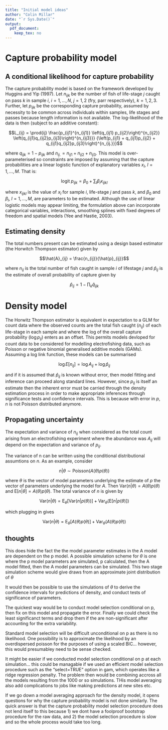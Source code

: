 ```yaml
---
title: "Initial model ideas"
author: "Colin Millar"
date: "`r Sys.Date()`"
output: 
  pdf_document: 
    keep_tex: no
---
```



# Capture probability model

## A conditional likelihood for capture probability

The capture probability model is based on the framework developed by Huggins and Yip (1997). Let $n_{ijk}$ be the number of fish of life-stage $j$ caught on pass $k$ in sample $i$, $i = 1,\ldots, N$, $j = 1, 2$ (fry, parr respectively), $k = 1, 2, 3$. Further, let $p_{ijk}$ be the corresponding capture probability, assumed by necessity to be common across individuals within samples, life stages and passes because length information is not available. The log-likelihood of the data is then (subject to an additive constant):

$$L_{ij} = \prod{ij} \frac{p_{ij1}^{n_{ij1}} \left(q_{ij1} p_{ij2}\right)^{n_{ij2}} \left(q_{ij1}q_{ij2}p_{ij3}\right)^{n_{ij3}}} {\left(p_{ij1} + q_{ij1}p_{ij2} + q_{ij1}q_{ij2}p_{ij3}\right)^{n_{ij.}}}$$

where $q_{ijk} = 1 - p_{ijk}$ and $n_{ij.} = n_{ij1} + n_{ij2} + n_{ij3}$. This model is over-parameterised so constraints are imposed by assuming that the capture probabilities are a linear logistic function of explanatory variables $x_l$, $l = 1, \ldots, M$. That is:

$$\text{logit}\; p_{ijk} = \beta_0 + \sum_{l} \beta_l x_{ijkl}$$

where $x_{ijkl}$ is the value of $x_l$ for sample $i$, life-stage $j$ and pass $k$, and $\beta_0$ and $\beta_l$, $l = 1, \ldots, M$, are parameters to be estimated. Although the use of linear logistic models may appear limiting, the formulation above can incorporate categorical variables, interactions, smoothing splines with fixed degrees of freedom and spatial models (Yee and Hastie, 2003). 

## Estimating density

The total numbers present can be estimated using a design based estimator (the Horwitch Thompson estimator) given by

$$\hat{A}_{ij} = \frac{n_{ij}}{\hat{p}_{ij}}$$

where $n_{ij}$ is the total number of fish caught in sample $i$ of lifestage $j$ and $\hat{p}_{ij}$ is the estimate of overall probability of capture given by

$$\hat{p}_{ij} = 1 - \prod_k \hat{q}_{ijk}$$

# Density model

The Horwitz Thompson estimator is equivalent in expectation to a GLM for count data where the observed counts are the total fish caught ($n_{ij}$) of each life-stage in each sample and where the log of the overall capture probability ($\log p_{ij}$) enters as an offset. This permits models devloped for count data to be considered for modelling electrofishing data, such as Poisson or negative binomial generalised additive models (GAMs).  Assuming a log link function, these models can be summarised

$$\log E[n_{ij}] = \log A_{ij} + \log \hat{p}_{ij}$$ 

and if it is assumed that $\hat{p}_{ij}$ is known without error, then model fitting and inference can proceed along standard lines.  However, since $p_{ij}$ is itself an estimate then the inherent error must be carried through the density estimation process in order to make appropriate inferences through significance tests and confidence intervals. This is because with error in $p$, $n$ is not Poisson distributed anymore.

## Propagating uncertainty

The expectation and variance of $n_{ij}$ when considered as the total count arising from an electrofishing experiment where the abundance was $A_{ij}$ will depend on the expectation and variance of $p_{ij}$.

The variance of n can be written using the conditional distributional assumtions on $n$.  As an example, consider 

$$n|\theta \sim \text{Poisson}(A(\theta)p(\theta))$$

where $\theta$ is the vector of model parameters underlying the estimate of $p$ \emph{and} the vector of parameters underlying the model for $A$. Then $\text{Var}(n|\theta) = A(\theta)p(\theta)$ and $\text{E}[n|\theta] = A(\theta)p(\theta)$.  The total variance of $n$ is given by

$$\text{Var}(n|\theta) = \text{E}_\theta[\text{Var}(n|p(\theta))] + \text{Var}_\theta(\text{E}[n|p(\theta)])$$

which plugging in gives

$$\text{Var}(n|\theta) = \text{E}_\theta[A(\theta)p(\theta)] + \text{Var}_\theta(A(\theta)p(\theta))$$

## thoughts

This does hide the fact the the model parameter estimates in the A model are dependent on the p model.  A possible simulation scheme for $\theta$ is one where the p model parameters are simulated, p calculated, then the A model fitted, then the A model parameters can be simulated. This two stage simulation scheme would give draws from an approximate joint distribution of $\theta$

It would then be possible to use the simulations of $\theta$ to derive the confidence intervals for predictions of density, and conduct tests of significance of parameters.

The quickest way would be to conduct model selection conditional on p, then fix on this model and propagate the error.  Finally we could check the least significanct terms and drop them if the are non-significant after accounting for the extra variability.

Standard model selection will be difficult unconditional on p as there is no likelihood.  One possibility is to approximate the likelihood by an overdispersed poisson for the purposes of using a scaled BIC... however, this would presumabley need to be sense checked.

It might be easier if we conducted model selection conditional on p at each simulation... this could be managable if we used an efficient model selection procedure such as the "select=TRUE" option in gam, which operates like a ridge regression penalty.  The problem then would be combining accross all the models resulting from the 1000 or so simulations.  THis model averaging also add complications to jobs like making predictions at new sites etc.

If we go down a model averaging approach for the density model, it opens questions for why the capture probability model is not done similarly.  The quick answer is that the capture probability model selection procedure does not lend itself to this because 1) we dont have a foolproof bootstrap procedure for the raw data, and 2) the model selection procedure is slow and so the whole process would take too long.







